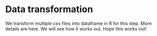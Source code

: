 # Data transformation

We transform multiple csv files into dataframe in R for this step. More details are here. We will see how it works out. Hope this works out! 